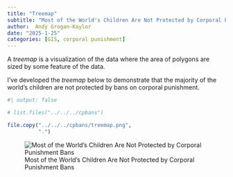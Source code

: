 ```yaml
---
title: "Treemap"
subtitle: "Most of the World's Children Are Not Protected by Corporal Punishment Bans"
author:  Andy Grogan-Kaylor 
date: "2025-1-25"
categories: [GIS, corporal punishment]
---
```


A *treemap* is a visualization of the data where the area of polygons are sized by some feature of the data.

I've developed the *treemap* below to demonstrate that the majority of the world's children are not protected by bans on corporal punishment.

```r
#| output: false

# list.files("../../../cpbans")

file.copy("../../../cpbans/treemap.png",
          ".")

```

![Most of the World's Children Are Not Protected by Corporal Punishment Bans](treemap.png)






